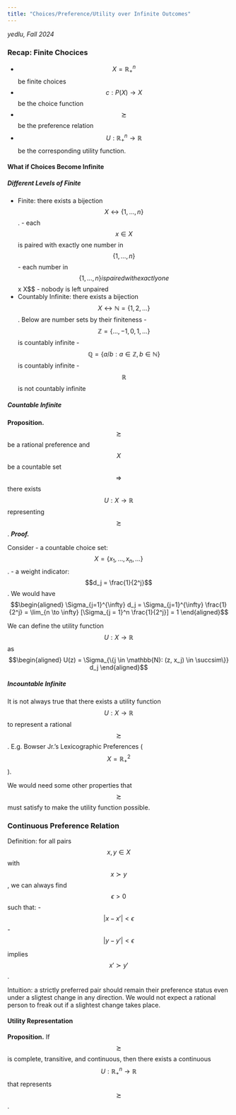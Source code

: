 ```yaml
---
title: "Choices/Preference/Utility over Infinite Outcomes"
---
```


*yedlu, Fall 2024*

### Recap: Finite Chocices
- $$X = \mathbb{R}^n_+$$ be finite choices
- $$c: P(X) \to X$$ be the choice function
- $$\succsim$$ be the preference relation
- $$U: \mathbb{R}^n_+ \to \mathbb{R}$$ be the corresponding utility function.


#### What if Choices Become Infinite
##### Different Levels of Finite
- Finite: there exists a bijection $$X \leftrightarrow \{1, ..., n\}$$.
      - each $$x \in X$$ is paired with exactly one number in $$\{1, ..., n\}$$
      - each number in $$\{1, ..., n\} is paired with exactly one $$x \in X$$
      - nobody is left unpaired
- Countably Infinite: there exists a bijection $$X \leftrightarrow \mathbb{N} = \{1, 2, ...\}$$. Below are number sets by their finiteness
      - $$\mathbb{Z} = \{..., -1, 0, 1, ...\}$$ is countably infinite
      - $$\mathbb{Q} = \{a/b: a \in \mathbb{Z}, b \in \mathbb{N}\}$$ is countably infinite
      - $$\mathbb{R}$$ is not countably infinite

##### Countable Infinite
**Proposition.** $$\succsim$$ be a rational preference and $$X$$ be a countable set $$\Rightarrow$$ there exists $$U: X \to \mathbb{R}$$ representing $$\succsim$$.
***Proof.*** 

Consider 
- a countable choice set: $$X = \{x_1, ..., x_n, ...\}$$.
- a weight indicator: $$d_j = \frac{1}{2^j}$$. 
We would have
$$\begin{aligned}
      \Sigma_{j=1}^{\infty} d_j = \Sigma_{j=1}^{\infty} \frac{1}{2^j} = \lim_{n \to \infty} [\Sigma_{j = 1}^n \frac{1}{2^j}] = 1
\end{aligned}$$

We can define the utility function $$U: X \to \mathbb{R}$$ as
$$\begin{aligned}
      U(z) = \Sigma_{\{j \in \mathbb{N}: (z, x_j) \in \succsim\}} d_j
\end{aligned}$$

##### Incountable Infinite
It is not always true that there exists a utility function $$U: X \to \mathbb{R}$$ to represent a rational $$\succsim$$.
E.g. Bowser Jr.'s Lexicographic Preferences ($$X = \mathbb{R}^2_+$$).

We would need some other properties that $$\succsim$$ must satisfy to make the utility function possible.

### Continuous Preference Relation
Definition: for all pairs $$x,y \in X$$ with $$x \succ y$$, we can always find $$\epsilon > 0$$ such that:
- $$|x - x'| < \epsilon$$
- $$|y - y'| < \epsilon$$

implies $$x' \succ y'$$.

Intuition: a strictly preferred pair should remain their preference status even under a sligtest change in any direction. We would not expect a rational person to freak out if a slightest change takes place.

#### Utility Representation
**Proposition.** If $$\succsim$$ is complete, transitive, and continuous, then there exists a continuous $$U: \mathbb{R}^n_+ \to \mathbb{R}$$ that represents $$\succsim$$.